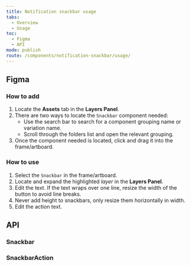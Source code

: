 ```yaml
---
title: Notification snackbar usage
tabs:
  - Overview
  - Usage
toc:
  - Figma
  - API
mode: publish
route: /components/notification-snackbar/usage/
---
```



## Figma

### How to add

1. Locate the **Assets** tab in the **Layers Panel**.
2. There are two ways to locate the `Snackbar` component needed:
   - Use the search bar to search for a component grouping name or variation name.
   - Scroll through the folders list and open the relevant grouping.
3. Once the component needed is located, click and drag it into the frame/artboard.

### How to use

1. Select the `Snackbar` in the frame/artboard.
2. Locate and expand the highlighted _layer_ in the **Layers Panel**.
3. Edit the text. If the text wraps over one line, resize the width of the button to avoid line breaks.
4. Never add height to snackbars, only resize them horizontally in width.
5. Edit the action text.

## API

### Snackbar

<PropsTable props={Snackbar.__docgenInfo.props} />

### SnackbarAction

<PropsTable props={Snackbar.SnackbarAction.__docgenInfo.props} />
